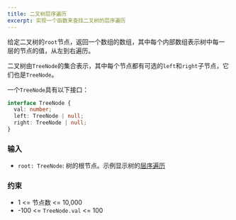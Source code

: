 ```yaml
---
title: 二叉树层序遍历
excerpt: 实现一个函数来查找二叉树的层序遍历
---
```



给定二叉树的`root`节点，返回一个数组的数组，其中每个内部数组表示树中每一层的节点的值，从左到右遍历。

二叉树由`TreeNode`的集合表示，其中每个节点都有可选的`left`和`right`子节点，它们也是`TreeNode`。

一个`TreeNode`具有以下接口：

```ts
interface TreeNode {
  val: number;
  left: TreeNode | null;
  right: TreeNode | null;
}
```

### 输入

- `root: TreeNode`: 树的根节点。示例显示树的[层序遍历](https://en.wikipedia.org/wiki/Breadth-first_search)

<MDXTestExamples testCases={runTestCases} />

### 约束

- 1 &lt;= 节点数 &lt;= 10,000
- -100 &lt;= `TreeNode.val` &lt;= 100
